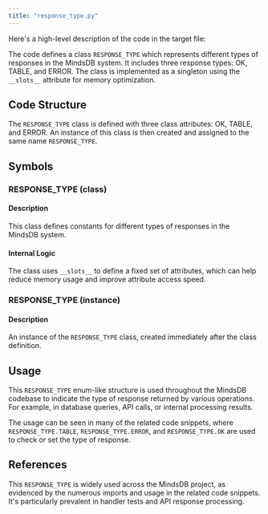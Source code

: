 ```yaml
---
title: "response_type.py"
---
```


Here's a high-level description of the code in the target file:

The code defines a class `RESPONSE_TYPE` which represents different types of responses in the MindsDB system. It includes three response types: OK, TABLE, and ERROR. The class is implemented as a singleton using the `__slots__` attribute for memory optimization.

## Code Structure

The `RESPONSE_TYPE` class is defined with three class attributes: OK, TABLE, and ERROR. An instance of this class is then created and assigned to the same name `RESPONSE_TYPE`.

## Symbols

### RESPONSE_TYPE (class)
#### Description
This class defines constants for different types of responses in the MindsDB system.

#### Internal Logic
The class uses `__slots__` to define a fixed set of attributes, which can help reduce memory usage and improve attribute access speed.

### RESPONSE_TYPE (instance)
#### Description
An instance of the `RESPONSE_TYPE` class, created immediately after the class definition.

## Usage
This `RESPONSE_TYPE` enum-like structure is used throughout the MindsDB codebase to indicate the type of response returned by various operations. For example, in database queries, API calls, or internal processing results.

The usage can be seen in many of the related code snippets, where `RESPONSE_TYPE.TABLE`, `RESPONSE_TYPE.ERROR`, and `RESPONSE_TYPE.OK` are used to check or set the type of response.

## References
This `RESPONSE_TYPE` is widely used across the MindsDB project, as evidenced by the numerous imports and usage in the related code snippets. It's particularly prevalent in handler tests and API response processing.